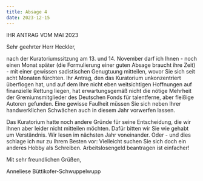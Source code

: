 ```yaml
---
title: Absage 4
date: 2023-12-15
---
```

IHR ANTRAG VOM MAI 2023

Sehr geehrter Herr Heckler,

nach der Kuratoriumssitzung am 13. und 14. November darf ich Ihnen - noch einen Monat später (die Formulierung einer guten Absage braucht ihre Zeit) - mit einer gewissen sadistischen Genugtuung mitteilen, wovor Sie sich seit acht Monaten fürchten. Ihr Antrag, den das Kuratorium unkonzentriert überflogen hat, und auf dem Ihre nicht eben weitsichtigen Hoffnungen auf finanzielle Rettung liegen, hat erwartungsgemäß nicht die nötige Mehrheit der Gremiumsmitglieder des Deutschen Fonds für talentferne, aber fleißige Autoren gefunden. Eine gewisse Faulheit müssen Sie sich neben Ihrer handwerklichen Schwächen auch in diesem Jahr vorwerfen lassen.

Das Kuratorium hatte noch andere Gründe für seine Entscheidung, die wir Ihnen aber leider nicht mitteilen möchten. Dafür bitten wir Sie wie gehabt um Verständnis. Wir lesen im nächsten Jahr voneinander. Oder - und dies schlage ich nur zu Ihrem Besten vor: Vielleicht suchen Sie sich doch ein anderes Hobby als Schreiben. Arbeitslosengeld beantragen ist einfacher!

Mit sehr freundlichen Grüßen,

Anneliese Büttikofer-Schwuppelwupp